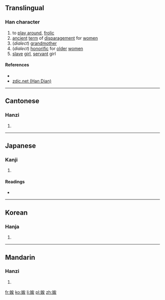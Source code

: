 ==Translingual==

===Han character===
{{Han char|rn=38|rad=女|as=07|sn=10|four=4343<sub>4</sub>|canj=女戈人大 (VIOK)|ids=⿰[[女]][[矣]]}}

# to [[play around]], [[frolic]]
# [[ancient]] [[term]] of [[disparagement]] for [[women]]
# (''dialect'') [[grandmother]]
# (''dialect'') [[honorific]] for [[older]] [[women]]
# [[slave]] [[girl]], [[servant]] girl

====References====
* {{Han ref|kx=0263.200|dkj=06341|dj=0530.060|hdz=21054.140|uh=5A2D|ud=23085|bh=D15D|bd=53597}}
*[http://www.zdic.net/z/18/js/5A2D.htm zdic.net (Han Dian)]

----

==Cantonese==

===Hanzi===
{{yue-hanzi|jyut=[[aai1]], [[ngaai1]], [[oi1]]|y=aai1, ngaai1, oi1}}

# {{defn|lang=yue|sort=女07}}

----

==Japanese==

===Kanji===
{{ja-kanji|grade=|rs=女07}}

# {{defn|lang=ja|sort=女07}}

====Readings====
* {{ja-readings|on=[[き]] (ki), [[あい]] (ai)|kun=[[たほむれる]] (tahomureru), [[はしため]] (hashitame)}}

----

==Korean==

===Hanja===
{{ko-hanja|hangeul=애|rv=ae|mr=ae}}

# {{defn|lang=ko|sort=女07}}

----

==Mandarin==

===Hanzi===
{{cmn-hanzi|pin=[[xī]] ([[xi1]]), [[āi]] ([[ai1]])|wg=hsi<sup>1</sup>, ai<sup>1</sup>}}

# {{defn|lang=cmn|sort=女07}}

[[fr:娭]]
[[ko:娭]]
[[li:娭]]
[[pl:娭]]
[[zh:娭]]